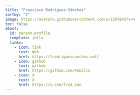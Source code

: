 ```yaml
---
title: "Francisco Rodríguez-Sánchez"
sortby: "2"
image: https://avatars.githubusercontent.com/u/1597843?v=4
toc: false
about:
  id: person-profile
  template: jolla
  links:
    - icon: link
      text: Web
      href: https://frodriguezsanchez.net/
    - icon: github
      text: github
      href: https://github.com/Pakillo
    - icon: X
      text: X
      href: https://x.com/frod_san
---
```


:::{#person-profile}
:::
